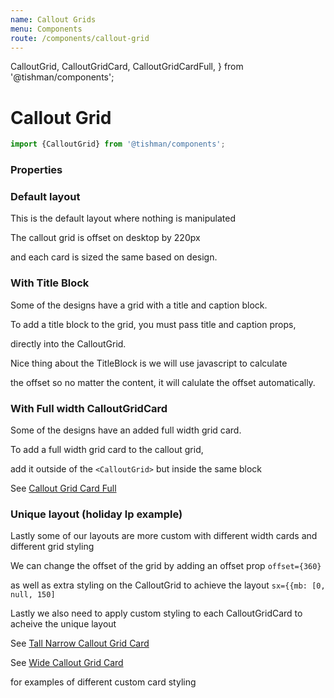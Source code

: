 ```yaml
---
name: Callout Grids
menu: Components
route: /components/callout-grid
---
```


  CalloutGrid,
  CalloutGridCard,
  CalloutGridCardFull,
} from '@tishman/components';

# Callout Grid

```ts
import {CalloutGrid} from '@tishman/components';
```

### Properties

<Props of={CalloutGrid} />

### Default layout

This is the default layout where nothing is manipulated

The callout grid is offset on desktop by 220px

and each card is sized the same based on design.

<Playground>
  <CalloutGrid>
    <CalloutGridCard
      index={0}
      fluid={getMockFluidImage({width: 490, height: 520}).childImageSharp.fluid}
      title={'Maps & Directions'}
      caption={
        'Lorem ipsum dolor sit amet, consectetur adipiscing elit, sed do eiusmod tempor incididunt ut labore et dolore magna aliqua.'
      }
      links={[{url: '#', label: 'learn more'}]}
    />
    <CalloutGridCard
      index={1}
      fluid={getMockFluidImage({width: 490, height: 520}).childImageSharp.fluid}
      title={'Maps & Directions'}
      caption={
        'Lorem ipsum dolor sit amet, consectetur adipiscing elit, sed do eiusmod tempor incididunt ut labore et dolore magna aliqua.'
      }
      links={[{url: '#', label: 'learn more'}]}
    />
    <CalloutGridCard
      index={2}
      fluid={getMockFluidImage({width: 490, height: 520}).childImageSharp.fluid}
      title={'Maps & Directions'}
      caption={
        'Lorem ipsum dolor sit amet, consectetur adipiscing elit, sed do eiusmod tempor incididunt ut labore et dolore magna aliqua.'
      }
      links={[{url: '#', label: 'learn more'}]}
    />
    <CalloutGridCard
      index={3}
      fluid={getMockFluidImage({width: 490, height: 520}).childImageSharp.fluid}
      title={'Maps & Directions'}
      caption={
        'Lorem ipsum dolor sit amet, consectetur adipiscing elit, sed do eiusmod tempor incididunt ut labore et dolore magna aliqua.'
      }
      links={[{url: '#', label: 'learn more'}]}
    />

  </CalloutGrid>
</Playground>

### With Title Block

Some of the designs have a grid with a title and caption block.

To add a title block to the grid, you must pass title and caption props,

directly into the CalloutGrid.

Nice thing about the TitleBlock is we will use javascript to calculate

the offset so no matter the content, it will calulate the offset automatically.

<Playground>
  <CalloutGrid title={'Callout Grid Title'} caption={'Lorem ipsum dolor sit amet, consectetur adipiscing elit, sed do eiusmod tempor incididunt ut labore et dolore magna aliqua.'}>
    <CalloutGridCard
      index={0}
      fluid={getMockFluidImage({width: 490, height: 520}).childImageSharp.fluid}
      title={'Maps & Directions'}
      caption={
        'Lorem ipsum dolor sit amet, consectetur adipiscing elit, sed do eiusmod tempor incididunt ut labore et dolore magna aliqua.'
      }
      links={[{url: '#', label: 'learn more'}]}
    />
    <CalloutGridCard
      index={1}
      fluid={getMockFluidImage({width: 490, height: 520}).childImageSharp.fluid}
      title={'Maps & Directions'}
      caption={
        'Lorem ipsum dolor sit amet, consectetur adipiscing elit, sed do eiusmod tempor incididunt ut labore et dolore magna aliqua.'
      }
      links={[{url: '#', label: 'learn more'}]}
    />
    <CalloutGridCard
      index={2}
      fluid={getMockFluidImage({width: 490, height: 520}).childImageSharp.fluid}
      title={'Maps & Directions'}
      caption={
        'Lorem ipsum dolor sit amet, consectetur adipiscing elit, sed do eiusmod tempor incididunt ut labore et dolore magna aliqua.'
      }
      links={[{url: '#', label: 'learn more'}]}
    />
    <CalloutGridCard
      index={3}
      fluid={getMockFluidImage({width: 490, height: 520}).childImageSharp.fluid}
      title={'Maps & Directions'}
      caption={
        'Lorem ipsum dolor sit amet, consectetur adipiscing elit, sed do eiusmod tempor incididunt ut labore et dolore magna aliqua.'
      }
      links={[{url: '#', label: 'learn more'}]}
    />

  </CalloutGrid>
</Playground>

### With Full width CalloutGridCard

Some of the designs have an added full width grid card.

To add a full width grid card to the callout grid,

add it outside of the `<CalloutGrid>` but inside the same block

See [Callout Grid Card Full](/components/callout-grid-cards#callout-grid-card-full)

<Playground>
   <CalloutGridCardFull
    fluid={getMockFluidImage({width: 1140, height: 490}).childImageSharp.fluid}
    title={'Maps & Directions'}
    caption={
      'Lorem ipsum dolor sit amet, consectetur adipiscing elit, sed do eiusmod tempor incididunt ut labore et dolore magna aliqua.'
    }
    links={[{url: '#', label: 'learn more'}]}
  />
  <CalloutGrid>
    <CalloutGridCard
      index={0}
      fluid={getMockFluidImage({width: 490, height: 520}).childImageSharp.fluid}
      title={'Maps & Directions'}
      caption={
        'Lorem ipsum dolor sit amet, consectetur adipiscing elit, sed do eiusmod tempor incididunt ut labore et dolore magna aliqua.'
      }
      links={[{url: '#', label: 'learn more'}]}
    />
    <CalloutGridCard
      index={1}
      fluid={getMockFluidImage({width: 490, height: 520}).childImageSharp.fluid}
      title={'Maps & Directions'}
      caption={
        'Lorem ipsum dolor sit amet, consectetur adipiscing elit, sed do eiusmod tempor incididunt ut labore et dolore magna aliqua.'
      }
      links={[{url: '#', label: 'learn more'}]}
    />
    <CalloutGridCard
      index={2}
      fluid={getMockFluidImage({width: 490, height: 520}).childImageSharp.fluid}
      title={'Maps & Directions'}
      caption={
        'Lorem ipsum dolor sit amet, consectetur adipiscing elit, sed do eiusmod tempor incididunt ut labore et dolore magna aliqua.'
      }
      links={[{url: '#', label: 'learn more'}]}
    />
    <CalloutGridCard
      index={3}
      fluid={getMockFluidImage({width: 490, height: 520}).childImageSharp.fluid}
      title={'Maps & Directions'}
      caption={
        'Lorem ipsum dolor sit amet, consectetur adipiscing elit, sed do eiusmod tempor incididunt ut labore et dolore magna aliqua.'
      }
      links={[{url: '#', label: 'learn more'}]}
    />

  </CalloutGrid>
</Playground>

### Unique layout (holiday lp example)

Lastly some of our layouts are more custom with different width cards and different grid styling

We can change the offset of the grid by adding an offset prop `offset={360}`

as well as extra styling on the CalloutGrid to achieve the layout `sx={{mb: [0, null, 150]`

Lastly we also need to apply custom styling to each CalloutGridCard to acheive the unique layout

See [Tall Narrow Callout Grid Card](/components/callout-grid-cards#tall-narrow-card-with-extra-margin)

See [Wide Callout Grid Card](/components/callout-grid-cards#wide-card-with-no-margin-on-desktop)

for examples of different custom card styling

<Playground>
  <CalloutGrid  offset={360} sx={{mb: [0, null, 150]}}>
    <CalloutGridCard
      index={0}
      sx={{mr: [4, 0]}}
      ratio={539 / 529}
      maxWidth={539}
      fluid={getMockFluidImage({width: 539, height: 529}).childImageSharp.fluid}
      title={'Maps & Directions'}
      caption={
        'Lorem ipsum dolor sit amet, consectetur adipiscing elit, sed do eiusmod tempor incididunt ut labore et dolore magna aliqua.'
      }
      links={[{url: '#', label: 'learn more'}]}
    />
    <CalloutGridCard
      index={1}
      sx={{ml: 6}}
      ratio={410 / 524}
      maxWidth={410}
      fluid={getMockFluidImage({width: 410, height: 524}).childImageSharp.fluid}
      title={'Maps & Directions'}
      caption={
        'Lorem ipsum dolor sit amet, consectetur adipiscing elit, sed do eiusmod tempor incididunt ut labore et dolore magna aliqua.'
      }
      links={[{url: '#', label: 'learn more'}]}
    />
    <CalloutGridCard
      index={2}
      sx={{mr: 7}}
      ratio={303 / 529}
      maxWidth={303}
      fluid={getMockFluidImage({width: 303, height: 529}).childImageSharp.fluid}
      title={'Maps & Directions'}
      caption={
        'Lorem ipsum dolor sit amet, consectetur adipiscing elit, sed do eiusmod tempor incididunt ut labore et dolore magna aliqua.'
      }
      links={[{url: '#', label: 'learn more'}]}
    />
    <CalloutGridCard
      index={3}
      sx={{ml: [4, 0]}}
      ratio={529 / 350}
      maxWidth={529}
      fluid={getMockFluidImage({width: 529, height: 350}).childImageSharp.fluid}
      title={'Maps & Directions'}
      caption={
        'Lorem ipsum dolor sit amet, consectetur adipiscing elit, sed do eiusmod tempor incididunt ut labore et dolore magna aliqua.'
      }
      links={[{url: '#', label: 'learn more'}]}
    />

  </CalloutGrid>
</Playground>
